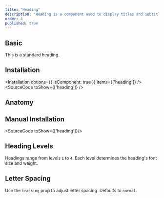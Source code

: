 ```yaml
---
title: "Heading"
description: "Heading is a component used to display titles and subtitles, providing a clear structure and emphasis for organizing and presenting content."
order: 4
published: true
---
```


## Basic
This is a standard heading.
<How toUse="surfaces/heading" />

## Installation
<Installation options={{ isComponent: true }} items={['heading']} />
<SourceCode toShow={['heading']} />

## Anatomy
<Anatomy show='heading-anatomy'/>

## Manual Installation
<SourceCode toShow={['heading']}/>

## Heading Levels
Headings range from levels `1` to `4`. Each level determines the heading's font size and weight.
<How toUse="surfaces/heading-level-demo" />

## Letter Spacing
Use the `tracking` prop to adjust letter spacing. Defaults to `normal`.
<How toUse="surfaces/heading-tracking-demo" />
